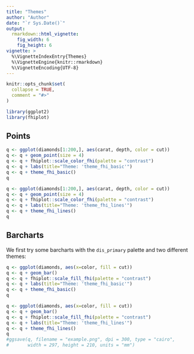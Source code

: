 ```yaml
---
title: "Themes"
author: "Author"
date: "`r Sys.Date()`"
output:
  rmarkdown::html_vignette:
    fig_width: 6
    fig_height: 6
vignette: >
  %\VignetteIndexEntry{Themes}
  %\VignetteEngine{knitr::rmarkdown}
  %\VignetteEncoding{UTF-8}
---
```


```r
knitr::opts_chunk$set(
  collapse = TRUE,
  comment = "#>"
)
```

```r
library(ggplot2)
library(fhiplot)
```

## Points

```r
q <- ggplot(diamonds[1:200,], aes(carat, depth, color = cut))
q <- q + geom_point(size = 4)
q <- q + fhiplot::scale_color_fhi(palette = "contrast")
q <- q + labs(title="Theme: 'theme_fhi_basic'")
q <- q + theme_fhi_basic()
q
```

```r
q <- ggplot(diamonds[1:200,], aes(carat, depth, color = cut))
q <- q + geom_point(size = 4)
q <- q + fhiplot::scale_color_fhi(palette = "contrast")
q <- q + labs(title="Theme: 'theme_fhi_lines'")
q <- q + theme_fhi_lines()
q
```

## Barcharts

We first try some barcharts with the `dis_primary` palette and two different themes:

```r
q <- ggplot(diamonds, aes(x=color, fill = cut))
q <- q + geom_bar()
q <- q + fhiplot::scale_fill_fhi(palette = "contrast")
q <- q + labs(title="Theme: 'theme_fhi_basic'")
q <- q + theme_fhi_basic()
q
```

```r
q <- ggplot(diamonds, aes(x=color, fill = cut))
q <- q + geom_bar()
q <- q + fhiplot::scale_fill_fhi(palette = "contrast")
q <- q + labs(title="Theme: 'theme_fhi_lines'")
q <- q + theme_fhi_lines()
q
#ggsave(q, filename = "example.png", dpi = 300, type = "cairo",
#       width = 297, height = 210, units = "mm")
```
